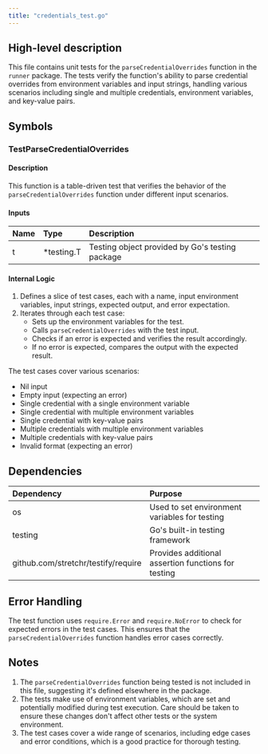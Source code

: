 ```yaml
---
title: "credentials_test.go"
---
```


## High-level description
This file contains unit tests for the `parseCredentialOverrides` function in the `runner` package. The tests verify the function's ability to parse credential overrides from environment variables and input strings, handling various scenarios including single and multiple credentials, environment variables, and key-value pairs.

## Symbols

### TestParseCredentialOverrides
#### Description
This function is a table-driven test that verifies the behavior of the `parseCredentialOverrides` function under different input scenarios.

#### Inputs
| Name | Type | Description |
|:-----|:-----|:------------|
| t | *testing.T | Testing object provided by Go's testing package |

#### Internal Logic
1. Defines a slice of test cases, each with a name, input environment variables, input strings, expected output, and error expectation.
2. Iterates through each test case:
   - Sets up the environment variables for the test.
   - Calls `parseCredentialOverrides` with the test input.
   - Checks if an error is expected and verifies the result accordingly.
   - If no error is expected, compares the output with the expected result.

The test cases cover various scenarios:
- Nil input
- Empty input (expecting an error)
- Single credential with a single environment variable
- Single credential with multiple environment variables
- Single credential with key-value pairs
- Multiple credentials with multiple environment variables
- Multiple credentials with key-value pairs
- Invalid format (expecting an error)

## Dependencies
| Dependency | Purpose |
|:-----------|:--------|
| os | Used to set environment variables for testing |
| testing | Go's built-in testing framework |
| github.com/stretchr/testify/require | Provides additional assertion functions for testing |

## Error Handling
The test function uses `require.Error` and `require.NoError` to check for expected errors in the test cases. This ensures that the `parseCredentialOverrides` function handles error cases correctly.

## Notes
1. The `parseCredentialOverrides` function being tested is not included in this file, suggesting it's defined elsewhere in the package.
2. The tests make use of environment variables, which are set and potentially modified during test execution. Care should be taken to ensure these changes don't affect other tests or the system environment.
3. The test cases cover a wide range of scenarios, including edge cases and error conditions, which is a good practice for thorough testing.